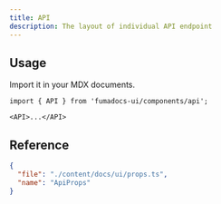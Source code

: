 ```yaml
---
title: API
description: The layout of individual API endpoint
---
```


## Usage

Import it in your MDX documents.

```mdx title="tickets.mdx"
import { API } from 'fumadocs-ui/components/api';

<API>...</API>
```

## Reference

```json doc-gen:typescript
{
  "file": "./content/docs/ui/props.ts",
  "name": "ApiProps"
}
```
